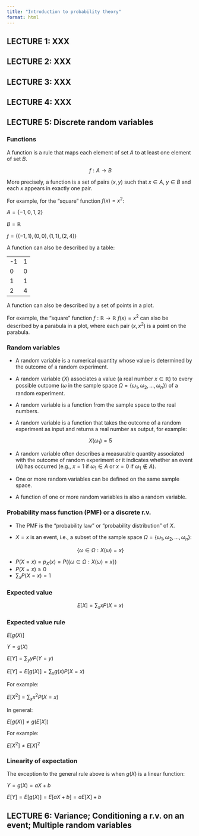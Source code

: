 ```yaml
---
title: "Introduction to probability theory"
format: html
---
```


## LECTURE 1: XXX

## LECTURE 2: XXX

## LECTURE 3: XXX

## LECTURE 4: XXX

## LECTURE 5: Discrete random variables

### Functions

A function is a rule that maps each element of set $A$ to at least one element of set $B$.

$$
f : A \rightarrow B
$$

More precisely, a function is a set of pairs $(x, y)$ such that $x \in A$, $y \in B$ and each $x$ appears in exactly one pair.

For example, for the "square" function $f(x) = x^2$:

$A = \{ -1, 0, 1, 2 \}$

$B = \mathbb{R}$

$f = \{ (-1, 1), (0,0), (1,1), (2, 4) \}$

A function can also be described by a table:

|     |     |
|-----|-----|
| -1  | 1   |
| 0   | 0   |
| 1   | 1   |
| 2   | 4   |

A function can also be described by a set of points in a plot.

For example, the "square" function $f : \mathbb{R} \rightarrow \mathbb{R}$ $f(x) = x^2$ can also be described by a parabula in a plot, where each pair $(x, x^2)$ is a point on the parabula.

### Random variables

-   A random variable is a numerical quantity whose value is determined by the outcome of a random experiment.

-   A random variable ($X$) associates a value (a real number $x \in \mathbb{R}$) to every possible outcome ($\omega$ in the sample space $\Omega = \{ \omega_1, \omega_2, \ldots, \omega_n \}$) of a random experiment.

-   A random variable is a function from the sample space to the real numbers.

-   A random variable is a function that takes the outcome of a random experiment as input and returns a real number as output, for example:

$$
X(\omega_1) = 5
$$

-   A random variable often describes a measurable quantity associated with the outcome of random experiment or it indicates whether an event ($A$) has occurred (e.g., $x = 1$ if $\omega_1 \in A$ or $x = 0$ if $\omega_1 \notin A$).

-   One or more random variables can be defined on the same sample space.

-   A function of one or more random variables is also a random variable.

### Probability mass function (PMF) or a discrete r.v.

-   The PMF is the "probability law" or "probability distribution" of $X$.

-   $X = x$ is an event, i.e., a subset of the sample space $\Omega = \{ \omega_1, \omega_2, \ldots, \omega_n \}$:

$$
\{\omega \in \Omega: X(\omega) = x \}
$$

-   $P(X = x) = p_X(x) = P(\{ \omega \in \Omega : X(\omega) = x \})$
-   $P(X = x) \ge 0$
-   $\sum_x P(X = x) =1$

### Expected value

$$
E[X] = \sum_x x P(X = x)
$$

### Expected value rule

$E[g(X)]$

$Y = g(X)$

$E[Y] = \sum_y y P(Y = y)$

$E[Y] = E[g(X)] = \sum_x g(x) P(X = x)$

For example:

$E[X^{2}] = \sum_x x^2 P(X = x)$

In general:

$E[g(X)] \ne g(E[X])$

For example:

$E[X^2] \ne E[X]^2$

### Linearity of expectation

The exception to the general rule above is when $g(X)$ is a linear function:

$Y = g(X) = aX + b$

$E[Y] = E[g(X)] = E[aX + b] = aE[X] + b$

## LECTURE 6: Variance; Conditioning a r.v. on an event; Multiple random variables
